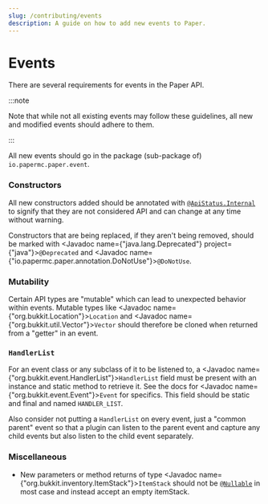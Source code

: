 ---
slug: /contributing/events
description: A guide on how to add new events to Paper.
---

# Events
There are several requirements for events in the Paper API.

:::note

Note that while not all existing events may follow these
guidelines, all new and modified events should adhere to them.

:::

All new events should go in the package (sub-package of) `io.papermc.paper.event`.

### Constructors

All new constructors added should be annotated with
[`@ApiStatus.Internal`](https://javadoc.io/doc/org.jetbrains/annotations/latest/org/jetbrains/annotations/ApiStatus.Internal.html)
to signify that they are not considered API and can change at any time without warning.

Constructors that are being replaced, if they aren't being removed, should be marked with
<Javadoc name={"java.lang.Deprecated"} project={"java"}>`@Deprecated`</Javadoc> and
<Javadoc name={"io.papermc.paper.annotation.DoNotUse"}>`@DoNotUse`</Javadoc>.

### Mutability
Certain API types are "mutable" which can lead to unexpected behavior within events. Mutable types like
<Javadoc name={"org.bukkit.Location"}>`Location`</Javadoc> and <Javadoc name={"org.bukkit.util.Vector"}>`Vector`</Javadoc>
should therefore be cloned when returned from a "getter" in an event.

### `HandlerList`
For an event class or any subclass of it to be listened to, a <Javadoc name={"org.bukkit.event.HandlerList"}>`HandlerList`</Javadoc>
field must be present with an instance and static method to retrieve it.
See the docs for <Javadoc name={"org.bukkit.event.Event"}>`Event`</Javadoc> for specifics.
This field should be static and final and named `HANDLER_LIST`.

Also consider not putting a `HandlerList` on every event, just a "common parent" event so that a plugin can listen to the
parent event and capture any child events but also listen to the child event separately.

### Miscellaneous

* New parameters or method returns of type <Javadoc name={"org.bukkit.inventory.ItemStack"}>`ItemStack`</Javadoc>
should not be [`@Nullable`](https://javadoc.io/doc/org.jspecify/jspecify/latest/org/jspecify/annotations/Nullable.html)
in most case and instead accept an empty itemStack.
